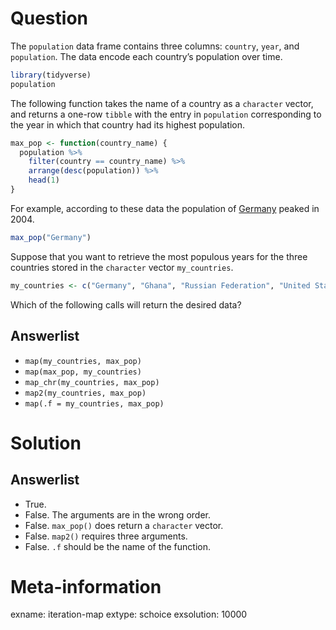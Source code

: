 Question
========

The `population` data frame contains three columns: `country`, `year`, and `population`.
The data encode each country's population over time. 

```r
library(tidyverse)
population
```

The following function takes the name of a country as a `character` vector, and returns a one-row `tibble` with the entry in `population` corresponding to the year in which that country had its highest population. 

```r
max_pop <- function(country_name) {
  population %>%
    filter(country == country_name) %>%
    arrange(desc(population)) %>%
    head(1)
}
```

For example, according to these data the population of [Germany](https://en.wikipedia.org/wiki/Germany) peaked in 2004.

```r
max_pop("Germany")
```

Suppose that you want to retrieve the most populous years for the three countries stored in the `character` vector `my_countries`. 

```r
my_countries <- c("Germany", "Ghana", "Russian Federation", "United States of America")
```

Which of the following calls will return the desired data? 

Answerlist
----------
* `map(my_countries, max_pop)`
* `map(max_pop, my_countries)`
* `map_chr(my_countries, max_pop)`
* `map2(my_countries, max_pop)`
* `map(.f = my_countries, max_pop)`

Solution
========

Answerlist
----------
* True.
* False. The arguments are in the wrong order.
* False. `max_pop()` does return a `character` vector.
* False. `map2()` requires three arguments. 
* False. `.f` should be the name of the function. 

Meta-information
================
exname: iteration-map
extype: schoice
exsolution: 10000
